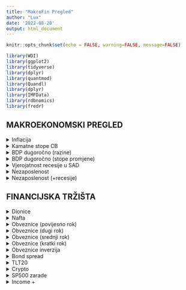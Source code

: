 ```yaml
---
title: "MakroFin Pregled"
author: "Lux"
date: '2022-08-20'
output: html_document
---
```


```r
knitr::opts_chunk$set(echo = FALSE, warning=FALSE, message=FALSE)
```


```r
library(WDI)
library(ggplot2)
library(tidyverse)
library(dplyr)
library(quantmod)
library(Quandl)
library(dplyr)
library(IMFData)
library(rdbnomics)
library(fredr)
```



## MAKROEKONOMSKI PREGLED


<details>
  <summary>Inflacija</summary>



```r



dat = WDI(indicator='FP.CPI.TOTL.ZG',
          country=c('FR','GB','US','DE','IT','ES'),
          start=1960, end=2021)



ggplot(dat, aes(year, FP.CPI.TOTL.ZG, color=country)) +
  geom_line() + 
  xlab('Year') +
  ylab('CPI %') + 
  theme_bw()

```

```r

# see package tutorial at:
# https://github.com/mingjerli/IMFData
# also: https://meshry.com/blog/downloading-data-from-the-imf-api-using-r/


 

# search for data
availableDB <- DataflowMethod()
availableDB$DatabaseID#[127]
grep("rate",availableDB$DatabaseText)
availableDB$DatabaseText[grep(" Monetary and Financial Statistics",availableDB$DatabaseText)]
CPI.available.codes <- DataStructureMethod("MFS")
CodeSearch(CPI.available.codes, "CL_INDICATOR_CPI", "")


names(CPI.available.codes)
CPI.available.codes[[3]]


# API call

databaseID <- "CPI"
startdate = "2001-01-01"
enddate = "2022-12-31"
checkquery = FALSE

## Germany, Norminal GDP in Euros, Norminal GDP in National Currency
queryfilter <- list(CL_FREQ = "",
                    CL_AREA_CPI = "", #  c("US","DE","FR" )
                    CL_INDICATOR_CPI = "PCPIHA_PC_CP_A_PT") # PCPI_IX PCPIHA_PC_CP_A_PT
CPI.query <- CompactDataMethod(databaseID,
                               queryfilter,
                               startdate, enddate,
                               checkquery)
CPI.query[, 1:5]


CPI.query$Obs[[4]]


```

```r
# from DBNomics
# check tutorial: https://macro.cepremap.fr/article/2020-10/rdbnomics-tutorial/
library(rdbnomics)


df <- rdb(ids = c('IMF/CPI/M.US.PCPI_PC_CP_A_PT',
                  'IMF/CPI/M.DE.PCPI_PC_CP_A_PT',
                  'IMF/CPI/M.GB.PCPI_PC_CP_A_PT',
                  'IMF/CPI/M.FR.PCPI_PC_CP_A_PT')) %>%
  filter(!is.na(value))


ggplot(df, aes(x = period, y = value, color = REF_AREA)) +
  geom_line(size = 0.5) + 
  theme_bw() 


```


</details>


<details>
 <summary>Kamatne stope CB</summary>
  

```r
# Monetary and Financial Statistics (MFS) [MFS]

# https://db.nomics.world/IMF/MFS?dimensions=%7B%22INDICATOR%22%3A%5B%22FPOLM_PA%22%5D%2C%22REF_AREA%22%3A%5B%22US%22%2C%22U2%22%5D%7D&q=+Monetary+and+Financial+Statistics+


# df <- rdb(ids = c('IMF/MFS/M.US.FPOLM_PA',
#                   'IMF/MFS/M.U2.FPOLM_PA',
#                  # 'IMF/MFS/M.DE.FPOLM_PA',
#                   'IMF/MFS/M.GB.FPOLM_PA')) %>%
#   filter(!is.na(value))
# 
# 
# ggplot(df, aes(x = period, y = value, color = REF_AREA)) +
#   geom_line(size = 0.5) 


# BIS 

df <- rdb(ids = c('BIS/cbpol/D.US',
                  'BIS/cbpol/D.XM',
                 # 'IMF/MFS/M.DE.FPOLM_PA',
                  'BIS/cbpol/D.GB')) %>%
  filter(!is.na(value))


ggplot(df, aes(x = period, y = value, color = REF_AREA)) +
  geom_line(size = 0.5) + 
  theme_bw()


```


</details>


<details>
 <summary>BDP dugoročno (razine)</summary>

 
```r
library(maddison)
library(ggplot2)
library(dplyr)
library(scales)

# Data frame with annotations
df_annotate <- data.frame(
  xmin = c(1914, 1939),
  xmax = c(1918, 1945),
  ymin = c(900, 900), ymax = c(3e4, 3e4),
  label = c("WW1", "WW2"))

maddison %>%
  filter(iso2c %in% c("DE", "FR", "IT", "UK", "US")) %>%
  filter(year >= 1800) %>%
  ggplot() +
  geom_rect(aes(xmin = xmin, xmax = xmax, ymin = ymin, ymax = ymax),
            data = df_annotate, fill = "grey50", alpha = 0.25) +
  geom_text(aes(label = label, x = xmin, y = ymax), data = df_annotate, 
            vjust = 0, hjust = 0, nudge_y = 0.02, size = 3) +
  geom_line(aes(x = year, y = rgdpnapc, color = country)) +
  scale_y_log10(labels = comma, breaks = pretty_breaks(8)) +
  theme_bw(8) +
  labs(x = NULL, y = "GDP per capita (2011 US$)\n", color = NULL,
       title = "GDP per capita (1800-2016)")

```


```r


# dugoročne razine sa PEN world


df <- rdb(ids = c('OECD/MEI/USA.NAEXCP01.STSA.A',
                  'OECD/MEI/EA19.NAEXCP01.STSA.A',
                 # 'IMF/MFS/M.DE.FPOLM_PA',
                  'OECD/MEI/GBR.NAEXCP01.STSA.A')) %>%
  filter(!is.na(value))


ggplot(df, aes(x = period, y = value, color = Country)) +
  geom_line(size = 0.5) + 
    theme_bw() 




```


</details>


<details>
 <summary>BDP dugoročno (stope promjene)</summary>


```r


df <- rdb(ids = c('OECD/MEI/USA.NAEXKP01.GYSA.Q',
                  'OECD/MEI/EA19.NAEXKP01.GYSA.Q',
                 # 'IMF/MFS/M.DE.FPOLM_PA',
                  'OECD/MEI/GBR.NAEXKP01.GYSA.Q')) %>%
  filter(!is.na(value))


ggplot(df, aes(x = period, y = value, color = Country)) +
  geom_line(size = 0.5) + 
    theme_bw() 


df <- rdb(ids = c('OECD/MEI/USA.NAEXKP01.GYSA.Q')) %>%
  filter(!is.na(value))


ggplot(df, aes(x = period, y = value)) +
  geom_bar(stat = "identity") + 
    theme_bw() + 
    labs(x = "Observation Date", y = "Promjena %") +
    ggtitle("Promjena BDP, kvartalno, SAD") + 
    theme_bw()






df <- rdb(ids = c('OECD/MEI/USA.NAEXKP01.GYSA.A',
                  'OECD/MEI/EA19.NAEXKP01.GYSA.A',
                 # 'IMF/MFS/M.DE.FPOLM_PA',
                  'OECD/MEI/GBR.NAEXKP01.GYSA.A')) %>%
  filter(!is.na(value))


ggplot(df, aes(x = period, y = value, color = Country)) +
  geom_line(size = 0.5) + 
    theme_bw() 


```



</details>


<details>
 <summary>Vjerojatnost recesije u SAD</summary>


```r

fredr(
  series_id = "JHGDPBRINDX",
  observation_start = as.Date("1940-01-01"),
  observation_end = as.Date("2022-01-01")
) %>%
ggplot(data = ., mapping = aes(x = date, y = value)) +
    geom_line() +
    labs(x = "Observation Date", y = "Rate", color = "Series") +
    ggtitle("Vjerojatnost recesije u SAD") + 
    theme_bw()

```



</details>


<details>
 <summary>Nezaposlenost</summary>

```r


fredr(
  series_id = "UNRATE",
  observation_start = as.Date("1940-01-01"),
  observation_end = as.Date("2022-01-01")
) %>% #View()
ggplot(data = ., mapping = aes(x = date, y = value)) +
    geom_line() + 
    geom_rect( aes(xmin=realtime_start, xmax=realtime_end, ymin=-Inf, ymax=+Inf), fill='pink', alpha=0.2) +
    labs(x = "Observation Date", y = "Rate", color = "Series") +
    ggtitle("Nezaposlenost u SAD") + 
    theme_bw()

```


</details>


<details>
 <summary>Nezaposlenost (+recesije)</summary>


```r
recessions.df = read.table(textConnection(
"Peak, Trough
1857-06-01, 1858-12-01
1860-10-01, 1861-06-01
1865-04-01, 1867-12-01
1869-06-01, 1870-12-01
1873-10-01, 1879-03-01
1882-03-01, 1885-05-01
1887-03-01, 1888-04-01
1890-07-01, 1891-05-01
1893-01-01, 1894-06-01
1895-12-01, 1897-06-01
1899-06-01, 1900-12-01
1902-09-01, 1904-08-01
1907-05-01, 1908-06-01
1910-01-01, 1912-01-01
1913-01-01, 1914-12-01
1918-08-01, 1919-03-01
1920-01-01, 1921-07-01
1923-05-01, 1924-07-01
1926-10-01, 1927-11-01
1929-08-01, 1933-03-01
1937-05-01, 1938-06-01
1945-02-01, 1945-10-01
1948-11-01, 1949-10-01
1953-07-01, 1954-05-01
1957-08-01, 1958-04-01
1960-04-01, 1961-02-01
1969-12-01, 1970-11-01
1973-11-01, 1975-03-01
1980-01-01, 1980-07-01
1981-07-01, 1982-11-01
1990-07-01, 1991-03-01
2001-03-01, 2001-11-01
2007-12-01, 2009-06-01,
2020-02-01, 2020-04-01"),
sep=',',
colClasses=c('Date', 'Date'),
header=TRUE)
```


```r
unemploy <- fredr(
  series_id = "UNRATE",
  observation_start = as.Date("1940-01-01"),
  observation_end = as.Date("2022-01-01")
)


recessions.trim = subset(recessions.df, Peak >= min(unemploy$date) )



ggplot(unemploy) + 
  geom_line(aes(x=date, y=value)) +
  theme_bw() +
  geom_rect(data=recessions.trim, aes(xmin=Peak, xmax=Trough, ymin=-Inf, ymax=+Inf), fill='red', alpha=0.2)


```



</details>

## FINANCIJSKA TRŽIŠTA


<details>
 <summary>Dionice </summary>

```r
fredr(
  series_id = "SP500",
  observation_start = as.Date("2012-01-01"),
  observation_end = Sys.Date()
) %>%
ggplot(data = ., mapping = aes(x = date, y = value)) +
    geom_line() +
    labs(x = "Observation Date", y = "Rate", color = "Series") +
    ggtitle("SP500") + 
    theme_bw()
```

```r
fredr(
  series_id = "DJIA",
  observation_start = as.Date("2012-01-01"),
  observation_end = Sys.Date()
) %>%
ggplot(data = ., mapping = aes(x = date, y = value)) +
    geom_line() +
    labs(x = "Observation Date", y = "Rate", color = "Series") +
    ggtitle("Dow Jones Industrial") + 
    theme_bw()
```




```r



getSymbols("^IXIC",src="yahoo")

IXIC %>% 
  zoo::fortify.zoo() %>%
  ggplot(aes(x=Index,y=IXIC.Close)) +
  labs(title = "Nasdaq Composite",
       subtitle = "",
       caption = " Source: Yahoo Finance") +
  xlab("Date") + ylab("Index Value") +
  geom_line()


```



</details>




<details>
 <summary>Nafta </summary>


```r
fredr(
  series_id = "DCOILWTICO",
  observation_start = as.Date("2012-01-01"),
  observation_end = Sys.Date()
) %>% 
   drop_na() %>% 
  filter( !value < 0 ) %>%
  #View() %>%
ggplot(data = ., mapping = aes(x = date, y = value)) +
    geom_line() +
    labs(x = "Observation Date", y = "US $", color = "Series") +
    ggtitle("Cijena nafte US $") + 
    theme_bw()
```

</details>


<details>
 <summary>Obveznice (povijesno rok) </summary>

```r


df <- rdb(ids = c('FED/H15/RIFLGFCY02_N.WF',
                  'FED/H15/RIFLGFCY10_N.WF',
                  'FED/H15/RIFLGFCY20_N.WF',
                  'FED/H15/RIFLGFCY30_N.WF')) %>%
  filter(!is.na(value))


ggplot(df, aes(x = period, y = value, color = MATURITY)) +
  geom_line(size = 0.5) + 
    theme_bw() +
    labs(x = "Observation Date", y = "Prinos %", color = "Series") +
    ggtitle("Prinosi na američke državne obveznice (2,10,20,30 godina)") + 
    theme_bw()


```





</details>



<details>
 <summary>Obveznice (dugi rok) </summary>


```r


df <- rdb(ids = c('FED/H15/RIFLGFCY02_N.WF',
                  'FED/H15/RIFLGFCY10_N.WF',
                  'FED/H15/RIFLGFCY20_N.WF',
                  'FED/H15/RIFLGFCY30_N.WF')) %>%
  dplyr::filter(!is.na(value)) %>%
  dplyr::filter(period >= as.Date("2001-01-01"))



ggplot(df, aes(x = period, y = value, color = MATURITY)) +
  geom_line(size = 0.5) + 
    theme_bw() +
    labs(x = "Observation Date", y = "Prinos %", color = "Series") +
    ggtitle("Prinosi na američke državne obveznice (2,10,20,30 godina)") + 
    theme_bw()# + 
    # xlim(as.Date(c('1/1/2011', '1/1/2013'), format="%d/%m/%Y") )

```

</details>


<details>
 <summary>Obveznice (srednji rok) </summary>



```r

df <- rdb(ids = c('FED/H15/RIFLGFCY02_N.WF',
                  'FED/H15/RIFLGFCY10_N.WF',
                  'FED/H15/RIFLGFCY20_N.WF',
                  'FED/H15/RIFLGFCY30_N.WF')) %>%
  dplyr::filter(!is.na(value)) %>%
  dplyr::filter(period >= as.Date("2010-01-01"))



ggplot(df, aes(x = period, y = value, color = MATURITY)) +
  geom_line(size = 0.5) + 
    theme_bw() +
    labs(x = "Observation Date", y = "Prinos %", color = "Series") +
    ggtitle("Prinosi na američke državne obveznice (2,10,20,30 godina)") + 
    theme_bw()# + 
    # xlim(as.Date(c('1/1/2011', '1/1/2013'), format="%d/%m/%Y") )

```

</details>


<details>
 <summary>Obveznice (kratki rok) </summary>



```r

df <- rdb(ids = c('FED/H15/RIFLGFCY02_N.WF',
                  'FED/H15/RIFLGFCY10_N.WF',
                  'FED/H15/RIFLGFCY20_N.WF',
                  'FED/H15/RIFLGFCY30_N.WF')) %>%
  dplyr::filter(!is.na(value)) %>%
  dplyr::filter(period >= as.Date("2020-01-01"))



ggplot(df, aes(x = period, y = value, color = MATURITY)) +
  geom_line(size = 0.5) + 
    theme_bw() +
    labs(x = "Observation Date", y = "Prinos %", color = "Series") +
    ggtitle("Prinosi na američke državne obveznice (2,10,20,30 godina)") + 
    theme_bw()# + 
    # xlim(as.Date(c('1/1/2011', '1/1/2013'), format="%d/%m/%Y") )

```


</details>




<details>
 <summary>Obveznice inverzija </summary>


```r
knitr::include_graphics("C:/Users/Lukas/OneDrive/Desktop/MFOverview/Inkedyield inversion.jpg")
```

</details>





<details>
 <summary>Bond spread</summary>


```r
knitr::include_graphics("C:/Users/Lukas/OneDrive/Desktop/MFOverview/bondspread.png")
```

</details>



<details>
 <summary>TLT20</summary>


```r






getSymbols("TLT",src="yahoo")

TLT %>% 
  zoo::fortify.zoo() %>%
  ggplot(aes(x=Index,y=TLT.Close)) +
  labs(title = "TLT",
       subtitle = "Close Price",
       caption = " Source: Yahoo Finance") +
  xlab("Date") + ylab("Price") +
  geom_line()+ 
    theme_bw()

```

</details>


<details>
 <summary>Crypto </summary>


```r

getSymbols("BTC-USD",src="yahoo")
  
`BTC-USD` %>%  
  zoo::fortify.zoo() %>%
  ggplot(aes(x=Index, y= `BTC-USD.Close`)) +
  labs(title = "Bitcoin US $",
       subtitle = "Close Price",
       caption = " Source: Yahoo Finance") +
  xlab("Date") + ylab("US $") +
  geom_line()+ 
    theme_bw()

```



</details>



<details>
 <summary>SP500 zarade </summary>


```r
PESP500 = Quandl("MULTPL/SP500_PE_RATIO_MONTH")


PESP500 %>%
  ggplot(aes(x=Date, y= Value)) +
  labs(title = "S&P 500 PE Ratio",
       subtitle = "Mjesečno",
       caption = " Source: Robert Shiller") +
  xlab("Date") + ylab("PE omjer") +
  geom_line()+ 
    theme_bw()

```


</details>



</details>

<details>
 <summary>Income + </summary>


```r
knitr::include_graphics("C:/Users/Lukas/OneDrive/Desktop/MFOverview/Inkedincomeplus.jpg")
```

</details>







